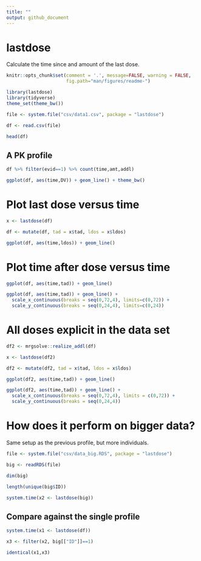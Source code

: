 ```yaml
---
title: ""
output: github_document
---
```


# lastdose 

Calculate the time since and amount of the last dose. 

```r
knitr::opts_chunk$set(comment = '.', message=FALSE, warning = FALSE, 
                      fig.path="man/figures/readme-")
```


```r
library(lastdose)
library(tidyverse)
theme_set(theme_bw())

file <- system.file("csv/data1.csv", package = "lastdose")

df <- read.csv(file) 

head(df)
```

## A PK profile
```r
df %>% filter(evid==1) %>% count(time,amt,addl)

ggplot(df, aes(time,DV)) + geom_line() + theme_bw()
```


# Plot last dose versus time
```r
x <- lastdose(df)

df <- mutate(df, tad = x$tad, ldos = x$ldos)

ggplot(df, aes(time,ldos)) + geom_line()
```

# Plot time after dose versus time

```r
ggplot(df, aes(time,tad)) + geom_line()

ggplot(df, aes(time,tad)) + geom_line() + 
  scale_x_continuous(breaks = seq(0,72,4), limits=c(0,72)) + 
  scale_y_continuous(breaks = seq(0,24,4), limits=c(0,24)) 

```

# All doses explicit in the data set
```r
df2 <- mrgsolve::realize_addl(df) 

x <- lastdose(df2)

df2 <- mutate(df2, tad = x$tad, ldos = x$ldos)

ggplot(df2, aes(time,tad)) + geom_line()

ggplot(df2, aes(time,tad)) + geom_line() + 
  scale_x_continuous(breaks = seq(0,72,4), limits = c(0,72)) + 
  scale_y_continuous(breaks = seq(0,24,4))
```


# How does it perform on bigger data?

Same setup as the previous profile, but more individuals.

```r
file <- system.file("csv/data_big.RDS", package = "lastdose")

big <- readRDS(file)

dim(big)

length(unique(big$ID))

system.time(x2 <- lastdose(big))
```

## Compare against the single profile
```R
system.time(x1 <- lastdose(df))

x3 <- filter(x2, big[["ID"]]==1)

identical(x1,x3)

```

